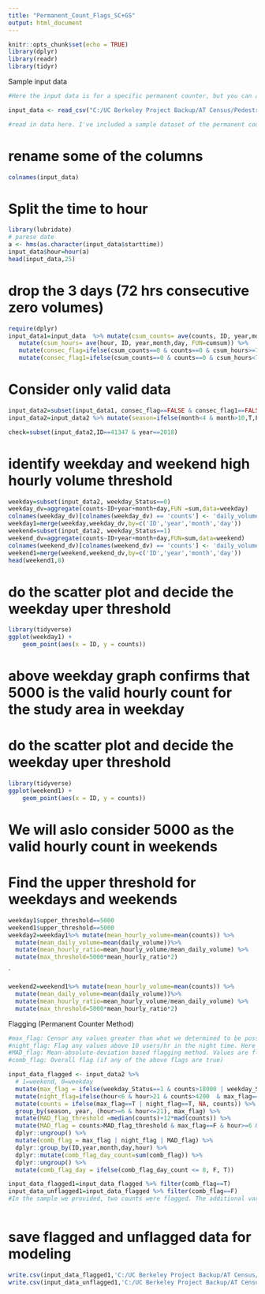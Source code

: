 ---
title: "Permanent_Count_Flags_SC+GS"
output: html_document
---

```{r setup, include=FALSE}
knitr::opts_chunk$set(echo = TRUE)
library(dplyr)
library(readr)
library(tidyr)
```




Sample input data
```{r}
#Here the input data is for a specific permanent counter, but you can also input data for multiple counters at once and add a grouping by flow_id or flow_name. Some of the variables included here are redundant/uneeded but the ones that are utilized are date, hour, count, weekday (which is just derived from day which is just derived from date), year, and season. Season here is just a boolean essentially being used to filter out winter months, which can be done/defined depending on user discretion depending on context or best practice.

input_data <- read_csv("C:/UC Berkeley Project Backup/AT Census/Pedestrain_Processed Data/Eco_combined_data_rural_vs_urban_before_QA_QC.csv")

#read in data here. I've included a sample dataset of the permanent counter for Sakatah Singing Hills State Trail - Eastbound Cyclists at Morristown
```

# rename some of the columns
```{r}
colnames(input_data)
```





# Split the time to hour
```{r}
library(lubridate)
# parese date
a <- hms(as.character(input_data$starttime))
input_data$hour=hour(a)
head(input_data,25)
```


# drop the 3 days (72 hrs consecutive zero volumes)
```{r}
require(dplyr)
input_data1=input_data  %>% mutate(csum_counts= ave(counts, ID, year,month,day, FUN=cumsum)) %>%
   mutate(csum_hours= ave(hour, ID, year,month,day, FUN=cumsum)) %>%
   mutate(consec_flag=ifelse(csum_counts==0 & counts==0 & csum_hours>=72,T,F))%>%
   mutate(consec_flag1=ifelse(csum_counts==0 & counts==0 & csum_hours<72,T,F))

```
# Consider only valid data
```{r}
input_data2=subset(input_data1, consec_flag==FALSE & consec_flag1==FALSE)
input_data2=input_data2 %>% mutate(season=ifelse(month<4 & month>10,T,F))
```


```{r}
check=subset(input_data2,ID==41347 & year==2018)
```


# identify weekday and weekend high hourly volume threshold
```{r}
weekday=subset(input_data2, weekday_Status==0)
weekday_dv=aggregate(counts~ID+year+month+day,FUN =sum,data=weekday)
colnames(weekday_dv)[colnames(weekday_dv) == 'counts'] <- 'daily_volume'
weekday1=merge(weekday,weekday_dv,by=c('ID','year','month','day'))
weekend=subset(input_data2, weekday_Status==1)
weekend_dv=aggregate(counts~ID+year+month+day,FUN=sum,data=weekend)
colnames(weekend_dv)[colnames(weekend_dv) == 'counts'] <- 'daily_volume'
weekend1=merge(weekend,weekend_dv,by=c('ID','year','month','day'))
head(weekend1,8)
```

# do the scatter plot and decide the weekday uper threshold

```{r}
library(tidyverse)
ggplot(weekday1) +
    geom_point(aes(x = ID, y = counts))
```
# above weekday graph confirms that 5000 is the valid hourly count for the study area in weekday

# do the scatter plot and decide the weekday uper threshold

```{r}
library(tidyverse)
ggplot(weekend1) +
    geom_point(aes(x = ID, y = counts))
```
# We will aslo consider 5000 as the valid hourly count in weekends
# Find the upper threshold for weekdays and weekends

```{r}
weekday1$upper_threshold==5000
weekend1$upper_threshold==5000
weekday2=weekday1%>% mutate(mean_hourly_volume=mean(counts)) %>%
  mutate(mean_daily_volume=mean(daily_volume))%>%
  mutate(mean_hourly_ratio=mean_hourly_volume/mean_daily_volume) %>%
  mutate(max_threshold=5000*mean_hourly_ratio*2)
```
`
```{r}
weekend2=weekend1%>% mutate(mean_hourly_volume=mean(counts)) %>%
  mutate(mean_daily_volume=mean(daily_volume))%>%
  mutate(mean_hourly_ratio=mean_hourly_volume/mean_daily_volume) %>%
  mutate(max_threshold=5000*mean_hourly_ratio*2)
```




Flagging (Permanent Counter Method)
```{r}
#max_flag: Censor any values greater than what we determined to be possible based on MnDOT data (as mentioned in presentation). Here, those values are 743 users/hr on weekends and 674 users/hr on weekdays
#night_flag: Flag any values above 10 users/hr in the night time. Here we've defined night as 10pm to 5am inclusive
#MAD_flag: Mean-absolute-deviation based flagging method. Values are flagged if greather than median + 12*MAD AND greater than 50 users/hr
#comb_flag: Overall flag (if any of the above flags are true)

input_data_flagged <- input_data2 %>%
  # 1=weekend, 0=weekday
  mutate(max_flag = ifelse(weekday_Status==1 & counts>18000 | weekday_Status==0 & counts>18000, T, F)) %>% 
  mutate(night_flag=ifelse(hour<6 & hour>21 & counts>4200  & max_flag==F, T, F)) %>%
  mutate(counts = ifelse(max_flag==T | night_flag==T, NA, counts)) %>%
  group_by(season, year, (hour>=6 & hour<=21), max_flag) %>%
  mutate(MAD_flag_threshold =median(counts)+12*mad(counts)) %>%
  mutate(MAD_flag = counts>MAD_flag_threshold & max_flag==F & hour>=6 & hour<=21 & counts>2000) %>%
  dplyr::ungroup() %>%
  mutate(comb_flag = max_flag | night_flag | MAD_flag) %>%
  dplyr::group_by(ID,year,month,day,hour) %>% 
  dplyr::mutate(comb_flag_day_count=sum(comb_flag)) %>%
  dplyr::ungroup() %>%
  mutate(comb_flag_day = ifelse(comb_flag_day_count <= 8, F, T))

input_data_flagged1=input_data_flagged %>% filter(comb_flag==T)
input_data_unflagged1=input_data_flagged %>% filter(comb_flag==F)
#In the sample we provided, two counts were flagged. The additional variables "comb_flag_day_count" and "comb_flag_day" are used later in our imputations process. Day count justs counts flags on a given day, and the boolean is for sorting based on days that have less or more than 8 flags. Our imputation procedure is defferent for days with more than 8 flags vs. less.



```



# save flagged and unflagged data for modeling
```{r}
write.csv(input_data_flagged1,'C:/UC Berkeley Project Backup/AT Census/Lindsey _QA/QC Article Analysis/ped_flagged_data.csv')
write.csv(input_data_unflagged1,'C:/UC Berkeley Project Backup/AT Census/Lindsey _QA/QC Article Analysis/ped_unflagged_data.csv')

```

